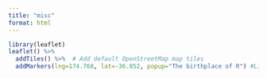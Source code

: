 ```yaml
---
title: "misc"
format: html
---
```


```r
library(leaflet)
leaflet() %>%
  addTiles() %>%  # Add default OpenStreetMap map tiles
  addMarkers(lng=174.768, lat=-36.852, popup="The birthplace of R") #LIT OMG
```

